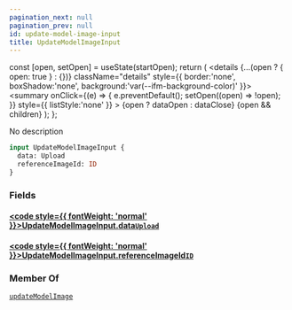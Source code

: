 ```yaml
---
pagination_next: null
pagination_prev: null
id: update-model-image-input
title: UpdateModelImageInput
---
```









  const [open, setOpen] = useState(startOpen);
  return (
    <details {...(open ? { open: true } : {})} className="details" style={{ border:'none', boxShadow:'none', background:'var(--ifm-background-color)' }}>
      <summary
        onClick={(e) => {
          e.preventDefault();
          setOpen((open) => !open);
        }}
        style={{ listStyle:'none' }}
      >
      {open ? dataOpen : dataClose}
      </summary>
      {open && children}
    </details>
  );
};








No description


```graphql
input UpdateModelImageInput {
  data: Upload
  referenceImageId: ID
}
```




### Fields

#### [<code style={{ fontWeight: 'normal' }}>UpdateModelImageInput.<b>data</b></code>](#)<Bullet />[`Upload`](/types/scalars/upload) <Badge class="badge badge--secondary" text="scalar"/> 
> 
> 
> 
> 

#### [<code style={{ fontWeight: 'normal' }}>UpdateModelImageInput.<b>referenceImageId</b></code>](#)<Bullet />[`ID`](/types/scalars/id) <Badge class="badge badge--secondary" text="scalar"/> 
> 
> 
> 
> 





### Member Of

[`updateModelImage`](/api/mutations/update-model-image)  <Badge class="badge badge--secondary" text="mutation"/>

